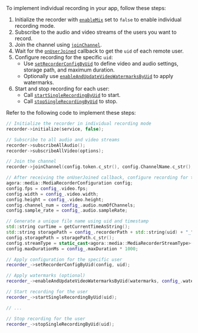 <PlatformWrapper platform="linux-cpp">
To implement individual recording in your app, follow these steps:

1. Initialize the recorder with [`enableMix`](/on-premise-recording/reference/api-reference#initialize) set to `false` to enable individual recording mode.
2. Subscribe to the audio and video streams of the users you want to record.
3. Join the channel using [`joinChannel`](/on-premise-recording/reference/api-reference#joinchannel).
4. Wait for the [`onUserJoined`](/on-premise-recording/reference/api-reference#onuserjoined) callback to get the `uid` of each remote user.
5. Configure recording for the specific `uid`:
   - Use [`setRecorderConfigByUid`](/on-premise-recording/reference/api-reference#setrecorderconfigbyuid) to define video and audio settings, storage path, and maximum duration.
   - Optionally use [`enableAndUpdateVideoWatermarksByUid`](/on-premise-recording/reference/api-reference#enableandupdatevideowatermarksbyuid) to apply watermarks.
6. Start and stop recording for each user:
   - Call [`startSingleRecordingByUid`](/on-premise-recording/reference/api-reference#startsinglerecordingbyuid) to start.
   - Call [`stopSingleRecordingByUid`](/on-premise-recording/reference/api-reference#stopsinglerecordingbyuid) to stop.

Refer to the following code to implement these steps:

```cpp
// Initialize the recorder in individual recording mode
recorder->initialize(service, false);

// Subscribe to all audio and video streams
recorder->subscribeAllAudio();
recorder->subscribeAllVideo(options);

// Join the channel
recorder->joinChannel(config.token.c_str(), config.ChannelName.c_str(), config.UserId.c_str());

// After receiving the onUserJoined callback, configure recording for the given uid
agora::media::MediaRecorderConfiguration config;
config.fps = config_.video.fps;
config.width = config_.video.width;
config.height = config_.video.height;
config.channel_num = config_.audio.numOfChannels;
config.sample_rate = config_.audio.sampleRate;

// Generate a unique file name using uid and timestamp
std::string curTime = getCurrentTimeAsString();
std::string storagePath = config_.recorderPath + std::string(uid) + "_" + curTime + ".mp4";
config.storagePath = storagePath.c_str();
config.streamType = static_cast<agora::media::MediaRecorderStreamType>(config_.recorderStreamType);
config.maxDurationMs = config_.maxDuration * 1000;

// Apply configuration for the specific user
recorder_->setRecorderConfigByUid(config, uid);

// Apply watermarks (optional)
recorder_->enableAndUpdateVideoWatermarksByUid(watermarks, config_.waterMarks.size(), uid);

// Start recording for the user
recorder_->startSingleRecordingByUid(uid);

// ...

// Stop recording for the user
recorder_->stopSingleRecordingByUid(uid);
```

</PlatformWrapper>